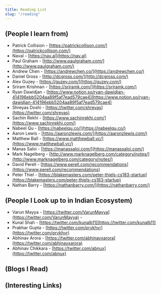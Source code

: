 ```yaml
---
title: Reading List
slug: "/reading"
---
```



## (People I learn from)

*   Patrick Collision - [https://patrickcollison.com/](https://patrickcollison.com/)
*   Naval - [https://nav.al](https://nav.al)
*   Paul Graham - [http://www.paulgraham.com/](http://www.paulgraham.com/) 
*   Andrew Chen - [https://andrewchen.co/](https://andrewchen.co/)
*   Daniel Gross - [http://dcgross.com/](http://dcgross.com/)
*   Alex Guzey - [https://guzey.com/](https://guzey.com/)
*   Sriram Krishnan - [https://sriramk.com/](https://sriramk.com/)
*   Ryan Dawidjan - [https://www.notion.so/ryan-dawidjan-414196ebb5204aa89f5af7ead579cae4](https://www.notion.so/ryan-dawidjan-414196ebb5204aa89f5af7ead579cae4)
*   Shreyas Doshi - [https://twitter.com/shreyas](https://twitter.com/shreyas)
*   Sachin Rekhi - [https://www.sachinrekhi.com/](https://www.sachinrekhi.com/)
*   Nabeel Qu - [https://nabeelqu.co/](https://nabeelqu.co/)
*   Aaron Lewis - [https://aaronzlewis.com/](https://aaronzlewis.com/)
*   Matthew Ball - [https://www.matthewball.vc/](https://www.matthewball.vc/)
*   Manas Saloi - [https://manassaloi.com/](https://manassaloi.com/)
*   Mark Nagelberg - [http://www.marknagelberg.com/category/notes/](http://www.marknagelberg.com/category/notes/)
*   David Perell - [https://www.perell.com/recommendations](https://www.perell.com/recommendations)
*   Peter Thiel - [https://blakemasters.com/peter-thiels-cs183-startup](https://blakemasters.com/peter-thiels-cs183-startup)
*   Nathan Barry - [https://nathanbarry.com/](https://nathanbarry.com/)


## (People I Look up to in Indian Ecosystem)

*   Varun Mayya - [https://twitter.com/VarunMayya](https://twitter.com/VarunMayya) - 
*   Kunal Shah - [https://twitter.com/kunalb11](https://twitter.com/kunalb11) 
*   Prakhar Gupta - [https://twitter.com/prvkhvr](https://twitter.com/prvkhvr) 
*   Abhinav Arora - [https://twitter.com/abhinavxarora](https://twitter.com/abhinavxarora) 
*   Abhinav Chikkara - [https://twitter.com/abnux](https://twitter.com/abnux)



## (Blogs I Read)




## (Interesting Links)
